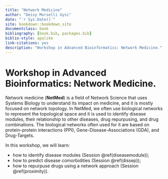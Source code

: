 ```yaml
--- 
title: "Network Medicine"
author: "Deisy Morselli Gysi"
date: "`r Sys.Date()`"
site: bookdown::bookdown_site
documentclass: book
bibliography: [book.bib, packages.bib]
biblio-style: apalike
link-citations: yes
description: "Workshop in Advanced Bioinformatics: Network Medicine."
---
```


# Workshop in Advanced Bioinformatics: Network Medicine.

Network medicine (**NetMed**) is a field of Network Science that uses Systems Biology to understand its impact on medicine, and it is mostly focused on network topology. In NetMed, we often use biological networks to represent the topological space and it is used to identify disease modules, their relationship to other diseases, drug repurpusing, and drug combinations. The biological networks often used for it are based on protein-protein interactions (PPI), Gene-Disease-Associations (GDA), and Drug-Targets.

In this workshop, we will learn:

-   how to identify disease modules (Session \@ref(diseasemodule));
-   how to predict disease comorbidities (Session \@ref(dissep));
-   how to repurpuse drugs using a network approach (Session \@ref(proximity)).

